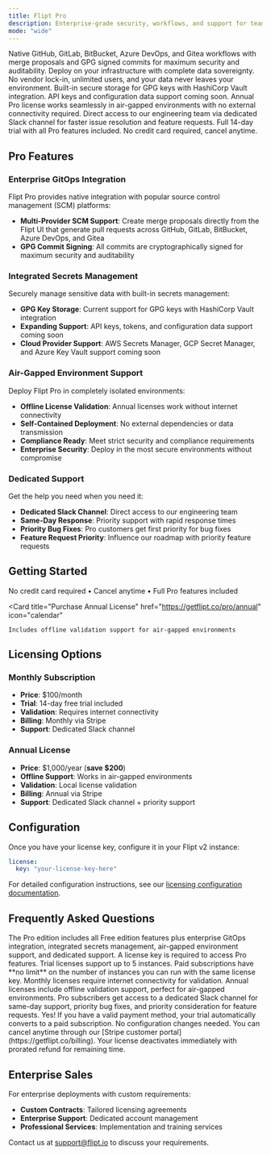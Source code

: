 ```yaml
---
title: Flipt Pro
description: Enterprise-grade security, workflows, and support for teams.
mode: "wide"
---
```


<CardGroup cols={2}>
  <Card title="Enterprise GitOps Integration" icon="link">
    Native GitHub, GitLab, BitBucket, Azure DevOps, and Gitea workflows with merge proposals and
    GPG signed commits for maximum security and auditability.
  </Card>

<Card title="Self-Hosted Control" icon="server">
  Deploy on your infrastructure with complete data sovereignty. No vendor
  lock-in, unlimited users, and your data never leaves your environment.
</Card>

<Card title="Integrated Secrets Management" icon="key">
  Built-in secure storage for GPG keys with HashiCorp Vault integration. API
  keys and configuration data support coming soon.
</Card>

<Card title="Air-Gapped Environment Support" icon="shield">
  Annual Pro license works seamlessly in air-gapped environments with no
  external connectivity required.
</Card>

<Card title="Dedicated Support Channel" icon="headset">
  Direct access to our engineering team via dedicated Slack channel for faster
  issue resolution and feature requests.
</Card>

  <Card title="Zero-Risk Trial" icon="clock">
    Full 14-day trial with all Pro features included. No credit card required,
    cancel anytime.
  </Card>
</CardGroup>

## Pro Features

### Enterprise GitOps Integration

Flipt Pro provides native integration with popular source control management (SCM) platforms:

- **Multi-Provider SCM Support**: Create merge proposals directly from the Flipt UI that generate pull requests across GitHub, GitLab, BitBucket, Azure DevOps, and Gitea
- **GPG Commit Signing**: All commits are cryptographically signed for maximum security and auditability

### Integrated Secrets Management

Securely manage sensitive data with built-in secrets management:

- **GPG Key Storage**: Current support for GPG keys with HashiCorp Vault integration
- **Expanding Support**: API keys, tokens, and configuration data support coming soon
- **Cloud Provider Support**: AWS Secrets Manager, GCP Secret Manager, and Azure Key Vault support coming soon

### Air-Gapped Environment Support

Deploy Flipt Pro in completely isolated environments:

- **Offline License Validation**: Annual licenses work without internet connectivity
- **Self-Contained Deployment**: No external dependencies or data transmission
- **Compliance Ready**: Meet strict security and compliance requirements
- **Enterprise Security**: Deploy in the most secure environments without compromise

### Dedicated Support

Get the help you need when you need it:

- **Dedicated Slack Channel**: Direct access to our engineering team
- **Same-Day Response**: Priority support with rapid response times
- **Priority Bug Fixes**: Pro customers get first priority for bug fixes
- **Feature Request Priority**: Influence our roadmap with priority feature requests

## Getting Started

<CardGroup cols={2}>
  <Card
    title="Start Your 14-Day Pro Trial"
    href="https://getflipt.co/pro/monthly"
    icon="play"
  >
    No credit card required • Cancel anytime • Full Pro features included
  </Card>

  <Card
    title="Purchase Annual License"
    href="https://getflipt.co/pro/annual"
    icon="calendar"
  >
    Includes offline validation support for air-gapped environments
  </Card>
</CardGroup>

## Licensing Options

### Monthly Subscription

- **Price**: \$100/month
- **Trial**: 14-day free trial included
- **Validation**: Requires internet connectivity
- **Billing**: Monthly via Stripe
- **Support**: Dedicated Slack channel

### Annual License

- **Price**: \$1,000/year (**save $200**)
- **Offline Support**: Works in air-gapped environments
- **Validation**: Local license validation
- **Billing**: Annual via Stripe
- **Support**: Dedicated Slack channel + priority support

## Configuration

Once you have your license key, configure it in your Flipt v2 instance:

```yaml
license:
  key: "your-license-key-here"
```

For detailed configuration instructions, see our [licensing configuration documentation](/v2/configuration/licensing).

## Frequently Asked Questions

<AccordionGroup>
  <Accordion title="What is the difference between Free and Pro editions?">
    The Pro edition includes all Free edition features plus enterprise GitOps
    integration, integrated secrets management, air-gapped environment support,
    and dedicated support. A license key is required to access Pro features.
  </Accordion>

<Accordion title="How many instances can I run with one license?">
  Trial licenses support up to 5 instances. Paid subscriptions have **no limit**
  on the number of instances you can run with the same license key.
</Accordion>

<Accordion title="Do I need internet connectivity for Pro features?">
  Monthly licenses require internet connectivity for validation. Annual licenses
  include offline validation support, perfect for air-gapped environments.
</Accordion>

<Accordion title="What support do I get with Pro?">
  Pro subscribers get access to a dedicated Slack channel for same-day support,
  priority bug fixes, and priority consideration for feature requests.
</Accordion>

<Accordion title="Can I upgrade from trial to paid without changing configuration?">
  Yes! If you have a valid payment method, your trial automatically converts to
  a paid subscription. No configuration changes needed.
</Accordion>

  <Accordion title="How do I cancel my subscription?">
    You can cancel anytime through our [Stripe customer portal](https://getflipt.co/billing).
    Your license deactivates immediately with prorated refund for remaining time.
  </Accordion>
</AccordionGroup>

## Enterprise Sales

For enterprise deployments with custom requirements:

- **Custom Contracts**: Tailored licensing agreements
- **Enterprise Support**: Dedicated account management
- **Professional Services**: Implementation and training services

Contact us at [support@flipt.io](mailto:support@flipt.io) to discuss your requirements.
